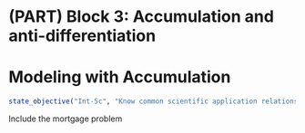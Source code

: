 # (PART) Block 3: Accumulation and anti-differentiation {.unnumbered}

# Modeling with Accumulation

::: {.objectives}
```r
state_objective("Int-5c", "Know common scientific application relationships between base functions and anti-derivatives: a. Acceleration, Velocity, Position; b. Force, Work; c. Area, Volume; d. Cash flow, assets")
```
:::

Include the mortgage problem






    


